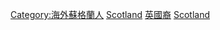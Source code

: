 [[Category:海外蘇格蘭人|Category:海外蘇格蘭人]]
[[Category:各族裔人物|Scotland]]
[[Category:英國裔|]]
[[Category:歐洲裔|Scotland]]